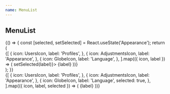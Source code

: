 ```yaml
---
name: MenuList
---
```



## MenuList

<Playground>
  {() => {
    const [selected, setSelected] = React.useState('Appearance');
    return (
      <Box width="$56" p="$4">
        <MenuList role="navigation">
          <Section title="Settings">
            {[
              {
                icon: UsersIcon,
                label: 'Profiles',
              },
              {
                icon: AdjustmentsIcon,
                label: 'Appearance',
              },
              {
                icon: GlobeIcon,
                label: 'Language',
              },
            ].map(({ icon, label }) => (
              <MenuList.Item key={label} aria-selected={selected === label} onClick={() => setSelected(label)}>
                <Icon as={icon} />
                <Text>{label}</Text>
              </MenuList.Item>
            ))}
          </Section>
        </MenuList>
      </Box>
    );
  }}
</Playground>

<Playground>
  <ThemeProvider theme="orange">
    <Box width="$56" p="$4">
      <MenuList role="navigation">
        <Section title="Settings">
          {[
            {
              icon: UsersIcon,
              label: 'Profiles',
            },
            {
              icon: AdjustmentsIcon,
              label: 'Appearance',
            },
            {
              icon: GlobeIcon,
              label: 'Language',
              selected: true,
            },
          ].map(({ icon, label, selected }) => (
            <MenuList.Item key={label} aria-selected={selected}>
              <Icon as={icon} />
              <Text>{label}</Text>
            </MenuList.Item>
          ))}
        </Section>
      </MenuList>
    </Box>
  </ThemeProvider>
</Playground>

